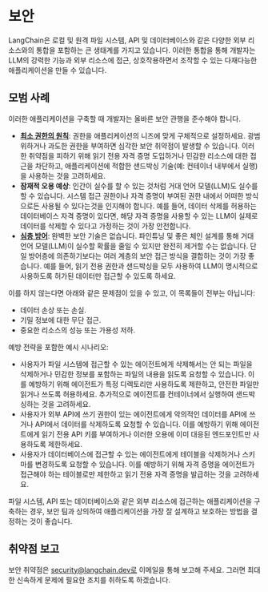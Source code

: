 # 보안

LangChain은 로컬 및 원격 파일 시스템, API 및 데이터베이스와 같은 다양한 외부 리소스와의 통합을 포함하는 큰 생태계를 가지고 있습니다. 이러한 통합을 통해 개발자는 LLM의 강력한 기능과 외부 리소스에 접근, 상호작용하면서 조작할 수 있는 다재다능한 애플리케이션을 만들 수 있습니다.

## 모범 사례

이러한 애플리케이션을 구축할 때 개발자는 올바른 보안 관행을 준수해야 합니다.

- [**최소 권한의 원칙**](https://ko.wikipedia.org/wiki/%EC%B5%9C%EC%86%8C_%EA%B6%8C%ED%95%9C%EC%9D%98_%EC%9B%90%EC%B9%99): 권한을 애플리케이션의 니즈에 맞게 구체적으로 설정하세요. 광범위하거나 과도한 권한을 부여하면 심각한 보안 취약점이 발생할 수 있습니다. 이러한 취약점을 피하기 위해 읽기 전용 자격 증명 도입하거나 민감한 리소스에 대한 접근을 차단하고, 애플리케이션에 적합한 샌드박싱 기술(예: 컨테이너 내부에서 실행)을 사용하는 것을 고려하세요.
- **잠재적 오용 예상**: 인간이 실수를 할 수 있는 것처럼 거대 언어 모델(LLM)도 실수를 할 수 있습니다. 시스템 접근 권한이나 자격 증명이 부여된 권한 내에서 어떠한 방식으로든 사용될 수 있다는것을 인지해야 합니다. 예를 들어, 데이터 삭제를 허용하는 데이터베이스 자격 증명이 있다면, 해당 자격 증명을 사용할 수 있는 LLM이 실제로 데이터를 삭제할 수 있다고 가정하는 것이 가장 안전합니다.
- [**심층 방어**](<https://ko.wikipedia.org/wiki/%EB%A0%88%EC%9D%B4%EC%96%B4%EB%93%9C_%EC%8B%9C%ED%81%90%EB%A6%AC%ED%8B%B0>): 완벽한 보안 기술은 없습니다. 파인튜닝 및 좋은 체인 설계를 통해 거대 언어 모델(LLM)이 실수할 확률을 줄일 수 있지만 완전히 제거할 수는 없습니다. 단일 방어층에 의존하기보다는 여러 계층의 보안 접근 방식을 결합하는 것이 가장 좋습니다. 예를 들어, 읽기 전용 권한과 샌드박싱을 모두 사용하여 LLM이 명시적으로 사용하도록 허가된 데이터만 접근할 수 있도록 하세요.

이를 하지 않는다면 아래와 같은 문제점이 있을 수 있고, 이 목록들이 전부는 아닙니다:

- 데이터 손상 또는 손실.
- 기밀 정보에 대한 무단 접근.
- 중요한 리소스의 성능 또는 가용성 저하.

예방 전략을 포함한 예시 시나리오:

- 사용자가 파일 시스템에 접근할 수 있는 에이전트에게 삭제해서는 안 되는 파일을 삭제하거나 민감한 정보를 포함하는 파일의 내용을 읽도록 요청할 수 있습니다. 이를 예방하기 위해 에이전트가 특정 디렉토리만 사용하도록 제한하고, 안전한 파일만 읽거나 쓰도록 허용하세요. 추가적으로 에이전트를 컨테이너에서 실행하여 샌드박싱하는 것을 고려하세요.
- 사용자가 외부 API에 쓰기 권한이 있는 에이전트에게 악의적인 데이터를 API에 쓰거나 API에서 데이터를 삭제하도록 요청할 수 있습니다. 이를 예방하기 위해 에이전트에게 읽기 전용 API 키를 부여하거나 이러한 오용에 이미 대응된 엔드포인트만 사용하도록 제한하세요.
- 사용자가 데이터베이스에 접근할 수 있는 에이전트에게 테이블을 삭제하거나 스키마를 변경하도록 요청할 수 있습니다. 이를 예방하기 위해 자격 증명을 에이전트가 접근해야 하는 테이블로만 제한하고 읽기 전용 자격 증명을 발급하는 것을 고려하세요.

파일 시스템, API 또는 데이터베이스와 같은 외부 리소스에 접근하는 애플리케이션을 구축하는 경우, 보안 팀과 상의하여 애플리케이션을 가장 잘 설계하고 보호하는 방법을 결정하는 것이 좋습니다.

## 취약점 보고

보안 취약점은 security@langchain.dev로 이메일을 통해 보고해 주세요. 그러면 최대한 신속하게 문제에 필요한 조치를 취하도록 하겠습니다.
